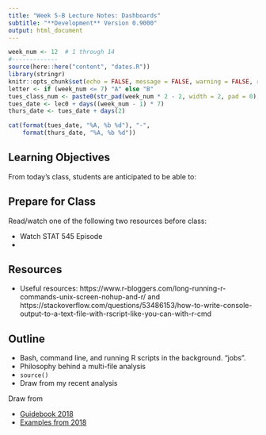 ```yaml
---
title: "Week 5-B Lecture Notes: Dashboards"
subtitle: "**Development** Version 0.9000"
output: html_document
---
```


```r
week_num <- 12  # 1 through 14
#-------------
source(here::here("content", "dates.R"))
library(stringr)
knitr::opts_chunk$set(echo = FALSE, message = FALSE, warning = FALSE, results = "asis")
letter <- if (week_num <= 7) "A" else "B"
tues_class_num <- paste0(str_pad(week_num * 2 - 2, width = 2, pad = 0), letter)
tues_date <- lec0 + days((week_num - 1) * 7)
thurs_date <- tues_date + days(2)
```


```r
cat(format(tues_date, "%A, %b %d"), "-", 
    format(thurs_date, "%A, %b %d"))
```

## Learning Objectives

From today's class, students are anticipated to be able to:




## Prepare for Class

Read/watch one of the following two resources before class:

- Watch STAT 545 Episode
- 

## Resources

- Useful resources: https://www.r-bloggers.com/long-running-r-commands-unix-screen-nohup-and-r/ and https://stackoverflow.com/questions/53486153/how-to-write-console-output-to-a-text-file-with-rscript-like-you-can-with-r-cmd


## Outline

- Bash, command line, and running R scripts in the background. "jobs".
- Philosophy behind a multi-file analysis
- `source()`
- Draw from my recent analysis

Draw from 

- [Guidebook 2018](https://github.com/UBC-STAT/stat-545-guidebook/blob/master/cm209.Rmd)
- [Examples from 2018](https://github.com/UBC-STAT/stat-545-guidebook/blob/pre-leave/tutorials/cm109-automation_examples.zip)